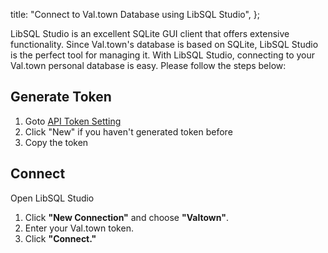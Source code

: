 
  title: "Connect to Val.town Database using LibSQL Studio",
};

<DocContent title="Connect to Valtown" group="Connecting">


LibSQL Studio is an excellent SQLite GUI client that offers extensive functionality.
Since Val.town's database is based on SQLite, LibSQL Studio is the perfect tool for managing it.
With LibSQL Studio, connecting to your Val.town personal database is easy. Please follow the steps below:

## Generate Token

1. Goto [API Token Setting](https://www.val.town/settings/api)
2. Click "New" if you haven't generated token before
3. Copy the token

## Connect

Open LibSQL Studio

1. Click **"New Connection"** and choose **"Valtown"**.
2. Enter your Val.town token.
3. Click **"Connect."**

</DocContent>
